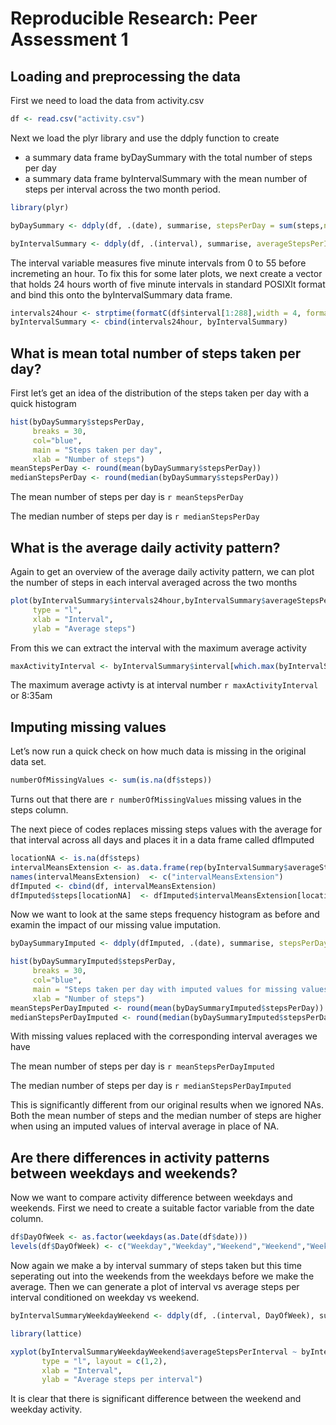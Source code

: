 # Reproducible Research: Peer Assessment 1


## Loading and preprocessing the data

First we need to load the data from activity.csv 

```r
df <- read.csv("activity.csv")

```

Next we load the plyr library and use the ddply function to create 

- a summary data frame byDaySummary with the total number of steps per day 
- a summary data frame byIntervalSummary with the mean number of steps per interval across the two month period. 

```r
library(plyr)

byDaySummary <- ddply(df, .(date), summarise, stepsPerDay = sum(steps,na.rm=TRUE))

byIntervalSummary <- ddply(df, .(interval), summarise, averageStepsPerInterval = mean(steps,na.rm=TRUE))
```

The interval variable measures five minute intervals from 0 to 55 before incremeting an hour. To fix this for some later plots, we next create a vector that holds 24 hours worth of five minute intervals in standard POSIXlt format and bind this onto the byIntervalSummary data frame.

```r
intervals24hour <- strptime(formatC(df$interval[1:288],width = 4, format = "d", flag = "0"), "%H%M")
byIntervalSummary <- cbind(intervals24hour, byIntervalSummary)
```

## What is mean total number of steps taken per day?

First let's get an idea of the distribution of the steps taken per day with a quick histogram
```r
hist(byDaySummary$stepsPerDay,
     breaks = 30,
     col="blue",
     main = "Steps taken per day",
     xlab = "Number of steps")
meanStepsPerDay <- round(mean(byDaySummary$stepsPerDay))
medianStepsPerDay <- round(median(byDaySummary$stepsPerDay))
```

The mean number of steps per day is `r meanStepsPerDay`

The median number of steps per day is `r medianStepsPerDay`


## What is the average daily activity pattern?

Again to get an overview of the average daily activity pattern, we can plot the number of steps in each interval averaged across the two months

```r
plot(byIntervalSummary$intervals24hour,byIntervalSummary$averageStepsPerInterval,
     type = "l",  
     xlab = "Interval",  
     ylab = "Average steps")
```

From this we can extract the interval with the maximum average activity

```r
maxActivityInterval <- byIntervalSummary$interval[which.max(byIntervalSummary$averageStepsPerInterval)]
```

The maximum average activty is at interval number `r maxActivityInterval` or 8:35am

## Imputing missing values

Let's now run a quick check on how much data is missing in the original data set.

```r
numberOfMissingValues <- sum(is.na(df$steps))
```

Turns out that there are `r numberOfMissingValues` missing values in the steps column.

The next piece of codes replaces missing steps values with the average for that interval across all days and places it in a data frame called dfImputed


```r
locationNA <- is.na(df$steps)
intervalMeansExtension <- as.data.frame(rep(byIntervalSummary$averageStepsPerInterval, times = 61))
names(intervalMeansExtension)  <- c("intervalMeansExtension")
dfImputed <- cbind(df, intervalMeansExtension)
dfImputed$steps[locationNA]  <- dfImputed$intervalMeansExtension[locationNA]
```

Now we want to look at the same steps frequency histogram as before and examin the impact of our missing value imputation.

```r
byDaySummaryImputed <- ddply(dfImputed, .(date), summarise, stepsPerDay = sum(steps,na.rm=TRUE))
```

```r
hist(byDaySummaryImputed$stepsPerDay,
     breaks = 30,
     col="blue",
     main = "Steps taken per day with imputed values for missing values",
     xlab = "Number of steps")
meanStepsPerDayImputed <- round(mean(byDaySummaryImputed$stepsPerDay))
medianStepsPerDayImputed <- round(median(byDaySummaryImputed$stepsPerDay))
```

With missing values replaced with the corresponding interval averages we have

The mean number of steps per day is `r meanStepsPerDayImputed`

The median number of steps per day is `r medianStepsPerDayImputed`

This is significantly different from our original results when we ignored NAs. Both the mean number of steps and the median number of steps are higher when using an imputed values of interval average in place of NA.

## Are there differences in activity patterns between weekdays and weekends?

Now we want to compare activity difference between weekdays and weekends. First we need to create a suitable factor variable from the date column.

```r
df$DayOfWeek <- as.factor(weekdays(as.Date(df$date)))
levels(df$DayOfWeek) <- c("Weekday","Weekday","Weekend","Weekend","Weekday","Weekday","Weekday")
```

Now again we make a by interval summary of steps taken but this time seperating out into the weekends from the weekdays before we make the average. Then we can generate a plot of interval vs average steps per interval conditioned on weekday vs weekend.

```r
byIntervalSummaryWeekdayWeekend <- ddply(df, .(interval, DayOfWeek), summarise, averageStepsPerInterval = mean(steps, na.rm=TRUE))
```

```r
library(lattice)

xyplot(byIntervalSummaryWeekdayWeekend$averageStepsPerInterval ~ byIntervalSummaryWeekdayWeekend$interval | byIntervalSummaryWeekdayWeekend$DayOfWeek,
       type = "l", layout = c(1,2),
       xlab = "Interval",
       ylab = "Average steps per interval")
```

It is clear that there is significant difference between the weekend and weekday activity.
